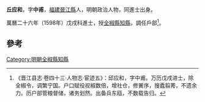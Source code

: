 '''丘应和'''，字'''中甫'''，[[福建|福建]][[晉江縣|晉江縣]]人，明朝政治人物，同進士出身。

萬曆二十六年（1598年）戊戌科進士，授[[全椒縣|全椒縣]][[知縣|知縣]]，調任戶部<ref>《晋江县志·卷四十三·人物志·宦迹五》：邱应和，字中甫。万历戊戌进士，除全椒令，调繁宁国。户口赋役视椒数倍，增社仓，修黉序，搜蠹翦莠，不遗余力。历户部管粮督储，诸务划然。出备兵东瓯，不数载告归。</ref>。

==參考==
{{reflist}}
{{明朝人物小作品}}
{{萬曆二十六年戊戌科殿試金榜}}
{{DEFAULTSORT:Qiu丘}}
[[Category:明朝全椒縣知縣|Category:明朝全椒縣知縣]]